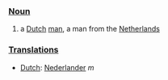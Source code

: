 ===[[Noun]]===

#a [[Dutch]] [[man]], a man from the [[Netherlands]]

===[[Translations]]===
*[[Dutch]]:  [[Nederlander]] ''m''